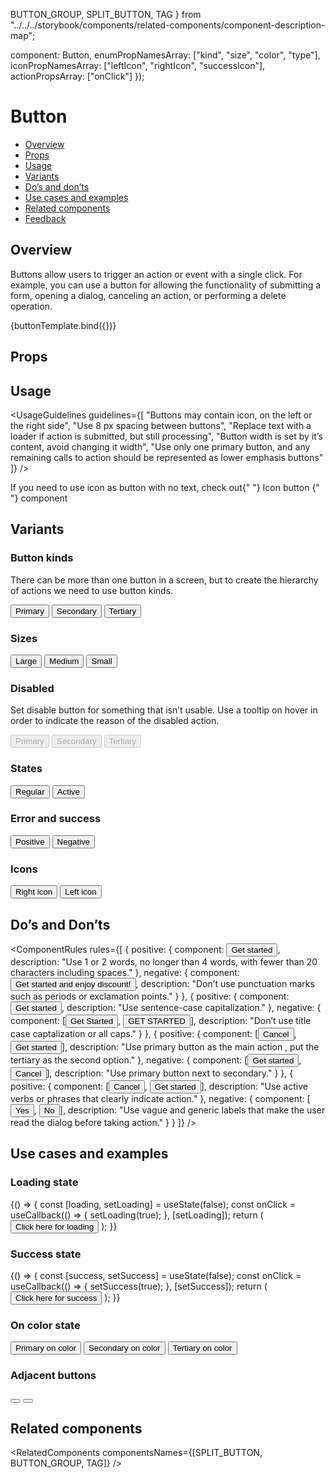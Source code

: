   BUTTON_GROUP,
  SPLIT_BUTTON,
  TAG
} from "../../../storybook/components/related-components/component-description-map";

  component: Button,
  enumPropNamesArray: ["kind", "size", "color", "type"],
  iconPropNamesArray: ["leftIcon", "rightIcon", "successIcon"],
  actionPropsArray: ["onClick"]
});

<Meta title="Buttons/Button" component={Button} argTypes={metaSettings.argTypes} decorators={metaSettings.decorators} />

<!--- Component template -->


<!--- Component documentation -->

# Button

- [Overview](#overview)
- [Props](#props)
- [Usage](#usage)
- [Variants](#variants)
- [Do’s and don’ts](#dos-and-donts)
- [Use cases and examples](#use-cases-and-examples)
- [Related components](#related-components)
- [Feedback](#feedback)

## Overview

Buttons allow users to trigger an action or event with a single click.
For example, you can use a button for allowing the functionality of submitting a form, opening a dialog, canceling an action,
or performing a delete operation.

<Canvas>
  <Story name="Overview" args={{ children: "Button" }}>
    {buttonTemplate.bind({})}
  </Story>
</Canvas>

## Props

<ArgsTable story="Overview" />

## Usage

<UsageGuidelines
  guidelines={[
    "Buttons may contain icon, on the left or the right side",
    "Use 8 px spacing between buttons",
    "Replace text with a loader if action is submitted, but still processing",
    "Button width is set by it’s content, avoid changing it width",
    "Use only one primary button, and any remaining calls to action should be represented as lower emphasis buttons"
  ]}
/>

<Tip>
  If you need to use icon as button with no text, check out{" "}
  <Link href="/?path=/docs/buttons-icon-button--overview" size={Link.sizes.SMALL} withoutSpacing>
    Icon button
  </Link>{" "}
  component
</Tip>

## Variants

### Button kinds

There can be more than one button in a screen, but to create the hierarchy of actions we need to use button kinds.

<Canvas>
  <Story name="Button kinds">
    <Button>Primary</Button>
    <Button kind={Button.kinds.SECONDARY}>Secondary</Button>
    <Button kind={Button.kinds.TERTIARY}>Tertiary</Button>
  </Story>
</Canvas>

### Sizes

<Canvas>
  <Story name="Sizes">
    <Button size={Button.sizes.LARGE}>Large</Button>
    <Button size={Button.sizes.MEDIUM}>Medium</Button>
    <Button size={Button.sizes.SMALL}>Small</Button>
  </Story>
</Canvas>

### Disabled

Set disable button for something that isn’t usable. Use a tooltip on hover in order to indicate the reason of the disabled action.

<Canvas>
  <Story name="Disabled">
    <Button disabled>Primary</Button>
    <Button kind={Button.kinds.SECONDARY} disabled>
      Secondary
    </Button>
    <Button kind={Button.kinds.TERTIARY} disabled>
      Tertiary
    </Button>
  </Story>
</Canvas>

### States

<Canvas>
  <Story name="States">
    <Button>Regular</Button>
    <Button active>Active</Button>
  </Story>
</Canvas>

### Error and success

<Canvas>
  <Story name="Error and success">
    <Button color={Button.colors.POSITIVE}>Positive</Button>
    <Button color={Button.colors.NEGATIVE}>Negative</Button>
  </Story>
</Canvas>

### Icons

<Canvas>
  <Story name="Icons">
    <Button rightIcon={Calendar}>Right icon</Button>
    <Button leftIcon={Calendar}>Left icon</Button>
  </Story>
</Canvas>

## Do’s and Don’ts

<ComponentRules
  rules={[
    {
      positive: {
        component: <Button>Get started</Button>,
        description: "Use 1 or 2 words, no longer than 4 words, with fewer than 20 characters including spaces."
      },
      negative: {
        component: <Button>Get started and enjoy discount!</Button>,
        description: "Don’t use punctuation marks such as periods or exclamation points."
      }
    },
    {
      positive: {
        component: <Button>Get started</Button>,
        description: "Use sentence-case capitalization."
      },
      negative: {
        component: [<Button>Get Started</Button>, <Button>GET STARTED</Button>],
        description: "Don’t use title case captalization or all caps."
      }
    },
    {
      positive: {
        component: [<Button kind={Button.kinds.TERTIARY}>Cancel</Button>, <Button>Get started</Button>],
        description: "Use primary button as the main action , put the tertiary as the second option."
      },
      negative: {
        component: [<Button>Get started</Button>, <Button kind={Button.kinds.SECONDARY}>Cancel</Button>],
        description: "Use primary button next to secondary."
      }
    },
    {
      positive: {
        component: [<Button kind={Button.kinds.TERTIARY}>Cancel</Button>, <Button>Get started</Button>],
        description: "Use active verbs or phrases that clearly indicate action."
      },
      negative: {
        component: [<Button kind={Button.kinds.TERTIARY}>Yes</Button>, <Button>No</Button>],
        description: "Use vague and generic labels that make the user read the dialog before taking action."
      }
    }
  ]}
/>

## Use cases and examples

### Loading state

<Canvas>
  <Story name="Loading state">
    {() => {
      const [loading, setLoading] = useState(false);
      const onClick = useCallback(() => {
        setLoading(true);
      }, [setLoading]);
      return (
        <Button loading={loading} onClick={onClick}>
          Click here for loading
        </Button>
      );
    }}
  </Story>
</Canvas>

### Success state

<Canvas>
  <Story name="Success state">
    {() => {
      const [success, setSuccess] = useState(false);
      const onClick = useCallback(() => {
        setSuccess(true);
      }, [setSuccess]);
      return (
        <Button success={success} onClick={onClick} successIcon={Check} successText="Success">
          Click here for success
        </Button>
      );
    }}
  </Story>
</Canvas>

### On color state

<Canvas>
  <Story name="On color states">
    <MultipleStoryElementsWrapper className="l3-storybook-button_on-color-button">
      <Button color={Button.colors.ON_PRIMARY_COLOR}>Primary on color</Button>
      <Button color={Button.colors.ON_PRIMARY_COLOR} kind={Button.kinds.SECONDARY}>
        Secondary on color
      </Button>
      <Button color={Button.colors.ON_PRIMARY_COLOR} kind={Button.kinds.TERTIARY}>
        Tertiary on color
      </Button>
    </MultipleStoryElementsWrapper>
  </Story>
</Canvas>

### Adjacent buttons

<Canvas>
  <Story name="Adjacent buttons">
    <div>
      <Button kind={Button.kinds.SECONDARY} size={Button.sizes.SMALL} ariaLabel="decrease zoom level" rightFlat>
        <Remove />
      </Button>
      <Button kind={Button.kinds.SECONDARY} size={Button.sizes.SMALL} ariaLabel="increase zoom level" leftFlat>
        <Add />
      </Button>
    </div>
  </Story>
</Canvas>

## Related components

<RelatedComponents componentsNames={[SPLIT_BUTTON, BUTTON_GROUP, TAG]} />
